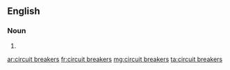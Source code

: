 {{also|circuit-breakers}}
==English==

===Noun===
{{head|en|noun plural form}}

# {{plural of|circuit breaker|lang=en}}

[[ar:circuit breakers]]
[[fr:circuit breakers]]
[[mg:circuit breakers]]
[[ta:circuit breakers]]